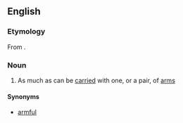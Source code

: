 ==English==

===Etymology===
From {{compound|en|arm|load}}.

===Noun===
{{en-noun}}

# As much as can be [[carried]] with one, or a pair, of [[arm]]s

====Synonyms====
* [[armful]]